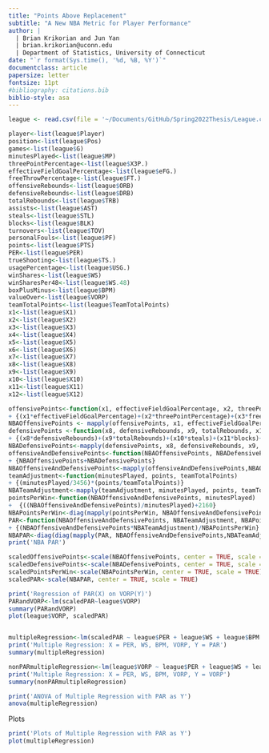 ```yaml
---
title: "Points Above Replacement"
subtitle: "A New NBA Metric for Player Performance"
author: |
  | Brian Krikorian and Jun Yan
  | brian.krikorian@uconn.edu
  | Department of Statistics, University of Connecticut
date: "`r format(Sys.time(), '%d, %B, %Y')`"
documentclass: article
papersize: letter
fontsize: 11pt
#bibliography: citations.bib
biblio-style: asa
---
```


```r
league <- read.csv(file = '~/Documents/GitHub/Spring2022Thesis/League.csv', stringsAsFactors = TRUE, header = TRUE)
```

```r
player<-list(league$Player)
position<-list(league$Pos)
games<-list(league$G)
minutesPlayed<-list(league$MP)
threePointPercentage<-list(league$X3P.)
effectiveFieldGoalPercentage<-list(league$eFG.)
freeThrowPercentage<-list(league$FT.)
offensiveRebounds<-list(league$ORB)
defensiveRebounds<-list(league$DRB)
totalRebounds<-list(league$TRB)
assists<-list(league$AST)
steals<-list(league$STL)
blocks<-list(league$BLK)
turnovers<-list(league$TOV)
personalFouls<-list(league$PF)
points<-list(league$PTS)
PER<-list(league$PER)
trueShooting<-list(league$TS.)
usagePercentage<-list(league$USG.)
winShares<-list(league$WS)
winSharesPer48<-list(league$WS.48)
boxPlusMinus<-list(league$BPM)
valueOver<-list(league$VORP)
teamTotalPoints<-list(league$TeamTotalPoints)
x1<-list(league$X1)
x2<-list(league$X2)
x3<-list(league$X3)
x4<-list(league$X4)
x5<-list(league$X5)
x6<-list(league$X6)
x7<-list(league$X7)
x8<-list(league$X8)
x9<-list(league$X9)
x10<-list(league$X10)
x11<-list(league$X11)
x12<-list(league$X12)
```


```r
offensivePoints<-function(x1, effectiveFieldGoalPercentage, x2, threePointPercentage, x3, freeThrowPercentage, x4, offensiveRebounds, x5, assists, x6, points, x7, turnovers)
+ {(x1*effectiveFieldGoalPercentage)+(x2*threePointPercentage)+(x3*freeThrowPercentage)+(x4*offensiveRebounds)+(x5*assists)+(x6*points)+(x7*turnovers)}
NBAOffensivePoints <- mapply(offensivePoints, x1, effectiveFieldGoalPercentage, x2, threePointPercentage, x3, freeThrowPercentage, x4, offensiveRebounds, x5, assists, x6, points, x7, turnovers)
defensivePoints <-function(x8, defensiveRebounds, x9, totalRebounds, x10, steals, x11, blocks, x12, personalFouls)
+ {(x8*defensiveRebounds)+(x9*totalRebounds)+(x10*steals)+(x11*blocks)+(x12*personalFouls)}
NBADefensivePoints<-mapply(defensivePoints, x8, defensiveRebounds, x9, totalRebounds, x10, steals, x11, blocks, x12, personalFouls)
offensiveAndDefensivePoints<-function(NBAOffensivePoints, NBADefensivePoints)
+ {NBAOffensivePoints+NBADefensivePoints}
NBAOffensiveAndDefensivePoints<-mapply(offensiveAndDefensivePoints,NBAOffensivePoints,NBADefensivePoints)
teamAdjustment<-function(minutesPlayed, points, teamTotalPoints)
+ {(minutesPlayed/3456)*(points/teamTotalPoints)}
NBATeamAdjustment<-mapply(teamAdjustment, minutesPlayed, points, teamTotalPoints)
pointsPerWin<-function(NBAOffensiveAndDefensivePoints, minutesPlayed)
+  {((NBAOffensiveAndDefensivePoints)/minutesPlayed)+2160}
NBAPointsPerWin<-diag(mapply(pointsPerWin, NBAOffensiveAndDefensivePoints, minutesPlayed))
PAR<-function(NBAOffensiveAndDefensivePoints, NBATeamAdjustment, NBAPointsPerWin)
+ {(NBAOffensiveAndDefensivePoints*NBATeamAdjustment)/NBAPointsPerWin}
NBAPAR<-diag(diag(mapply(PAR, NBAOffensiveAndDefensivePoints,NBATeamAdjustment,NBAPointsPerWin)))
print('NBA PAR')
```

```r
scaledOffensivePoints<-scale(NBAOffensivePoints, center = TRUE, scale = TRUE)
scaledDefensivePoints<-scale(NBADefensivePoints, center = TRUE, scale = TRUE)
scaledPointsPerWin<-scale(NBAPointsPerWin, center = TRUE, scale = TRUE)
scaledPAR<-scale(NBAPAR, center = TRUE, scale = TRUE)
```

```r
print('Regression of PAR(X) on VORP(Y)')
PARandVORP<-lm(scaledPAR~league$VORP)
summary(PARandVORP)
plot(league$VORP, scaledPAR)


multipleRegression<-lm(scaledPAR ~ league$PER + league$WS + league$BPM + league$VORP)
print('Multiple Regression: X = PER, WS, BPM, VORP, Y = PAR')
summary(multipleRegression)

nonPARmultipleRegression<-lm(league$VORP ~ league$PER + league$WS + league$BPM )
print('Multiple Regression: X = PER, WS, BPM, VORP, Y = VORP')
summary(nonPARmultipleRegression)

print('ANOVA of Multiple Regression with PAR as Y')
anova(multipleRegression)
```

Plots
```r
print('Plots of Multiple Regression with PAR as Y')
plot(multipleRegression)
```
